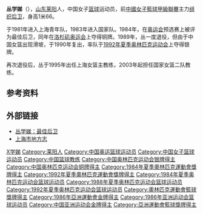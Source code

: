 {{MedalTableTop|Replace this image female.svg|150px}}
{{MedalSport | 女子[[籃球|籃球]]}}
{{MedalCountry | {{CHN}} }}
{{MedalCompetition|[[奧林匹克運動會|奧林匹克運動會]]}}
{{MedalSilver| [[1992年夏季奧林匹克運動會|1992年巴塞隆納]] | [[1992年夏季奧林匹克運動會籃球比賽|團體]]}} 
{{MedalBronze| [[1984年夏季奧林匹克運動會|1984年洛杉磯]] | [[1984年夏季奧林匹克運動會籃球比賽|團體]]}} 
{{MedalBottom}} 

'''丛学娣'''（{{bd|1963年||catIdx=Cong Xuedi}}），[[山东|山东]][[莱阳市|莱阳]]人，中国女子[[篮球|篮球]]运动员，前[[中國女子籃球甲級聯賽|中國女子籃球甲級聯賽]]主力[[组织后卫|组织后卫]]，身高1米66。

于1981年进入上海青年队，1983年进入国家队。1984年，在[[奥运会|奥运会]]预选赛上被评为最佳后卫，同年在[[1984年夏季奥林匹克运动会|洛杉矶奥运会]]上夺得铜牌。1989年，丛一度退役，但由于中国女篮出现滑坡，于1990年复出，率队于[[1992年夏季奥林匹克运动会|1992年夏季奥林匹克运动会]]上夺得银牌。

再次退役后，丛于1995年出任上海女篮主教练，2003年起担任国家女篮二队教练。

== 参考资料 ==
{{reflist}}

== 外部链接 ==
*[https://web.archive.org/web/20070930171135/http://www.news365.com.cn/wxzt/wx_wenti/yday/shyay/t20040811_169634.htm 丛学娣：最佳后卫]
*[https://web.archive.org/web/20070929132851/http://www.shtong.gov.cn/newsite/node2/node2245/node4455/node15142/node15146/node60899/userobject1ai15495.html 上海市地方志]

{{新中国篮球50杰}}
{{1984年夏季奥运会中国女子篮球阵容}}
{{1986年女篮世锦赛中国队阵容}}
{{1988年夏季奥运会中国女子篮球阵容}}
{{1992年夏季奥运会中国女子篮球阵容}}

{{Authority control}}
{{DEFAULTSORT:Cong Xuedi}}
[[Category:丛姓|X学娣]]
[[Category:莱阳人|Category:莱阳人]]
[[Category:中国奥运篮球运动员|Category:中国奥运篮球运动员]]
[[Category:中国女子篮球运动员|Category:中国女子篮球运动员]]
[[Category:中国篮球教练|Category:中国篮球教练]]
[[Category:中国奥林匹克运动会银牌得主|Category:中国奥林匹克运动会银牌得主]]
[[Category:中国奥林匹克运动会铜牌得主|Category:中国奥林匹克运动会铜牌得主]]
[[Category:1984年夏季奧林匹克運動會獎牌得主|Category:1984年夏季奧林匹克運動會獎牌得主]]
[[Category:1992年夏季奧林匹克運動會獎牌得主|Category:1992年夏季奧林匹克運動會獎牌得主]]
[[Category:1984年夏季奥林匹克运动会篮球运动员|Category:1984年夏季奥林匹克运动会篮球运动员]]
[[Category:1988年夏季奥林匹克运动会篮球运动员|Category:1988年夏季奥林匹克运动会篮球运动员]]
[[Category:1992年夏季奥林匹克运动会篮球运动员|Category:1992年夏季奥林匹克运动会篮球运动员]]
[[Category:奧林匹克運動會籃球獎牌得主|Category:奧林匹克運動會籃球獎牌得主]]
[[Category:1986年亞洲運動會金牌得主|Category:1986年亞洲運動會金牌得主]]
[[Category:1986年亚洲运动会篮球运动员|Category:1986年亚洲运动会篮球运动员]]
[[Category:中国亚洲运动会金牌得主|Category:中国亚洲运动会金牌得主]]
[[Category:亞洲運動會籃球獎牌得主|Category:亞洲運動會籃球獎牌得主]]